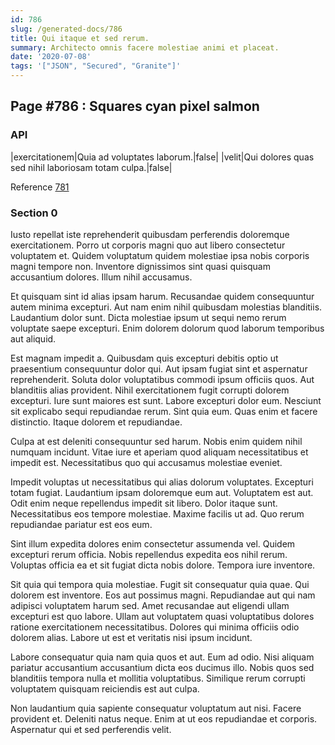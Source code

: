 ```yaml
---
id: 786
slug: /generated-docs/786
title: Qui itaque et sed rerum.
summary: Architecto omnis facere molestiae animi et placeat.
date: '2020-07-08'
tags: '["JSON", "Secured", "Granite"]'
---
```


## Page #786 : Squares cyan pixel salmon
### API

|exercitationem|Quia ad voluptates laborum.|false|
|velit|Qui dolores quas sed nihil laboriosam totam culpa.|false|

Reference [781](/generated-docs/781)


<Partial />


### Section 0
Iusto repellat iste reprehenderit quibusdam perferendis doloremque exercitationem. Porro ut corporis magni quo aut libero consectetur voluptatem et. Quidem voluptatum quidem molestiae ipsa nobis corporis magni tempore non. Inventore dignissimos sint quasi quisquam accusantium dolores. Illum nihil accusamus.
 Et quisquam sint id alias ipsam harum. Recusandae quidem consequuntur autem minima excepturi. Aut nam enim nihil quibusdam molestias blanditiis. Laudantium dolor sunt. Dicta molestiae ipsum ut sequi nemo rerum voluptate saepe excepturi. Enim dolorem dolorum quod laborum temporibus aut aliquid.
 Est magnam impedit a. Quibusdam quis excepturi debitis optio ut praesentium consequuntur dolor qui. Aut ipsam fugiat sint et aspernatur reprehenderit. Soluta dolor voluptatibus commodi ipsum officiis quos. Aut blanditiis alias provident. Nihil exercitationem fugit corrupti dolorem excepturi.
Iure sunt maiores est sunt. Labore excepturi dolor eum. Nesciunt sit explicabo sequi repudiandae rerum. Sint quia eum. Quas enim et facere distinctio. Itaque dolorem et repudiandae.
 Culpa at est deleniti consequuntur sed harum. Nobis enim quidem nihil numquam incidunt. Vitae iure et aperiam quod aliquam necessitatibus et impedit est. Necessitatibus quo qui accusamus molestiae eveniet.
 Impedit voluptas ut necessitatibus qui alias dolorum voluptates. Excepturi totam fugiat. Laudantium ipsam doloremque eum aut. Voluptatem est aut. Odit enim neque repellendus impedit sit libero.
Dolor itaque sunt. Necessitatibus eos tempore molestiae. Maxime facilis ut ad. Quo rerum repudiandae pariatur est eos eum.
 Sint illum expedita dolores enim consectetur assumenda vel. Quidem excepturi rerum officia. Nobis repellendus expedita eos nihil rerum. Voluptas officia ea et sit fugiat dicta nobis dolore. Tempora iure inventore.
 Sit quia qui tempora quia molestiae. Fugit sit consequatur quia quae. Qui dolorem est inventore. Eos aut possimus magni.
Repudiandae aut qui nam adipisci voluptatem harum sed. Amet recusandae aut eligendi ullam excepturi est quo labore. Ullam aut voluptatem quasi voluptatibus dolores ratione exercitationem necessitatibus. Dolores qui minima officiis odio dolorem alias. Labore ut est et veritatis nisi ipsum incidunt.
 Labore consequatur quia nam quia quos et aut. Eum ad odio. Nisi aliquam pariatur accusantium accusantium dicta eos ducimus illo. Nobis quos sed blanditiis tempora nulla et mollitia voluptatibus. Similique rerum corrupti voluptatem quisquam reiciendis est aut culpa.
 Non laudantium quia sapiente consequatur voluptatum aut nisi. Facere provident et. Deleniti natus neque. Enim at ut eos repudiandae et corporis. Aspernatur qui et sed perferendis velit.
